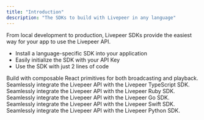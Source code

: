 ```yaml
---
title: "Introduction"
description: "The SDKs to build with Livepeer in any language"
---
```


From local development to production, Livepeer SDKs provide the easiest way for
your app to use the Livepeer API.

- Install a language-specific SDK into your application
- Easily initialize the SDK with your API Key
- Use the SDK with just 2 lines of code

<CardGroup cols={2}>

<Card title="Kit" icon="react" color="#5ED2F3" href="/kit/getting-started">
  Build with composable React primitives for both broadcasting and playback.
</Card>
<Card title="JavaScript" icon="js" color="#EFD81A" href="/kit/getting-started">
  Seamlessly integrate the Livepeer API with the Livepeer TypeScript SDK.
</Card>
<Card title="Ruby" icon="gem" color="#AA1401" href="/sdks/ruby">
  Seamlessly integrate the Livepeer API with the Livepeer Ruby SDK.
</Card>
<Card title="Go" icon="golang" color="#1EAED8" href="/sdks/go">
  Seamlessly integrate the Livepeer API with the Livepeer Go SDK.
</Card>
<Card title="Swift - Coming soon" icon="swift" color="#F0573E40">
  Seamlessly integrate the Livepeer API with the Livepeer Swift SDK.
</Card>
<Card title="Python" icon="python" color="#F4DC5E" href="/sdks/python">
  Seamlessly integrate the Livepeer API with the Livepeer Python SDK.
</Card>

</CardGroup>

